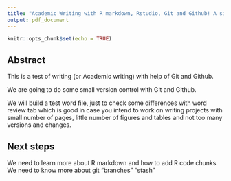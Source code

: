 ```yaml
---
title: "Academic Writing with R markdown, Rstudio, Git and Github! A simple guide for social scientists"
output: pdf_document
---
```


```r
knitr::opts_chunk$set(echo = TRUE)
```

## Abstract

This is a test of writing (or Academic writing) with help of Git and Github.

We are going to do some small version control with Git and Github.

We will build a test word file, just to check some differences with word review tab which is good in case you intend to work on writing projects with small number of pages, little number of figures and tables and not too many versions and changes.

## Next steps

We need to learn more about R markdown and how to add R code chunks
We need to know more about git "branches" "stash"